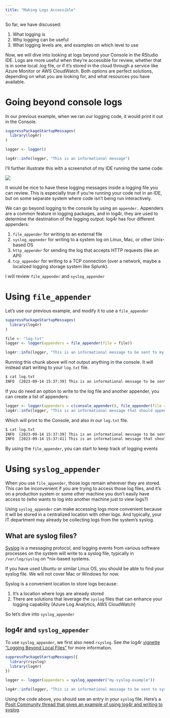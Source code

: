 ```yaml
---
title: "Making Logs Accessible"
---
```


So far, we have discussed:

1.  What logging is
2.  Why logging can be useful
3.  What logging levels are, and examples on which level to use

Now, we will dive into looking at logs beyond your Console in the RStudio IDE. Logs are more useful when they're accessible for review, whether that is in some local .log file, or if it's stored in the cloud through a service like Azure Monitor or AWS CloudWatch. Both options are perfect solutions, depending on what you are looking for, and what resources you have available.

# Going beyond console logs

In our previous example, when we ran our logging code, it would print it out in the Console.

```r
suppressPackageStartupMessages(
  library(log4r)
)

logger <- logger()

log4r::info(logger, "This is an informational message")

```

I'll further illustrate this with a screenshot of my IDE running the same code:

![](images/04-console-image.png)

It would be nice to have these logging messages inside a logging file you can review. This is especially true if you're running your code not in an IDE, but on some separate system where code isn't being run interactively.

We can go beyond logging to the console by using an `appender.` Appenders are a common feature in logging packages, and in log4r, they are used to determine the destination of the logging output. log4r has four different appenders:

1.  `file_appender` for writing to an external file
2.  `syslog_appneder` for writing to a system log on Linux, Mac, or other Unix-based OS
3.  `http_appender` for sending the log that accepts HTTP requests (like an API)
4.  `tcp_appender` for writing to a TCP connection (over a network, maybe a localized logging storage system like Splunk).

I will review `file_appender` and `syslog_appender`

# Using `file_appender`

Let's use our previous example, and modify it to use a `file_appender`

```r
suppressPackageStartupMessages(
  library(log4r)
)

file <- "log.txt"
logger <- logger(appenders = file_appender(file = file))

log4r::info(logger, "This is an informational message to be sent to my log.txt file")

```

Running this chunk above will not output anything in the console. It will instead start writing to your `log.txt` file.

```bash
$ cat log.txt 
INFO  [2023-09-14 15:37:39] This is an informational message to be sent to my log.txt file

```

If you do need an option to write to the log file and another appender, you can create a list of appenders:

```r
logger <- logger(appenders = c(console_appender(), file_appender(file = file)))
log4r::info(logger, "This is an informational message that should append to my Console and file")

```

Which will print to the Console, and also in our `log.txt` file.

```bash
$ cat log.txt 
INFO  [2023-09-14 15:37:39] This is an informational message to be sent to my log.txt file
INFO  [2023-09-14 15:37:41] This is an informational message that should append to my Console and file
```

By using the `file_appender`, you can start to keep track of logging events

# Using `syslog_appender`

When you use `file_appender`, those logs remain wherever they are stored. This can be inconvenient if you are trying to access those log files, and it's on a production system or some other machine you don't easily have access to (who wants to log into another machine just to view logs?)

Using `syslog_appender` can make accessing logs more convenient because it will be stored in a centralized location with other logs. And typically, your IT department may already be collecting logs from the system's syslog.

## What are syslog files?

[Syslog](https://en.wikipedia.org/wiki/Syslog) is a messaging protocol, and logging events from various software processes on the system will write to a syslog file, typically in `/var/log/syslog` on \*nix-based systems.

If you have used Ubuntu or similar Linux OS, you should be able to find your syslog file. We will not cover Mac or Windows for now.

Syslog is a convenient location to store logs because:

1.  It's a location where logs are already stored
2.  There are solutions that leverage the `syslog` files that can enhance your logging capability (Azure Log Analytics, AWS CloudWatch)

So let's dive into `syslog_appender`

## log4r and `syslog_appender`

To use `syslog_appender`, we first also need `rsyslog`. See the log4r [vignette "Logging Beyond Local Files"](https://rdrr.io/cran/log4r/f/vignettes/logging-beyond-local-files.Rmd) for more information.

```r
suppressPackageStartupMessages({
  library(rsyslog)
  library(log4r)
})

logger <- logger(appenders = syslog_appender("my-syslog-example"))

log4r::info(logger, "This is an informational message to be sent to syslog")

```

Using the code above, you should see an entry in your `syslog` file. Here's a [Posit Community thread that gives an example of using log4r and writing to syslog](https://community.rstudio.com/t/write-to-syslog-from-r/69674/2).
